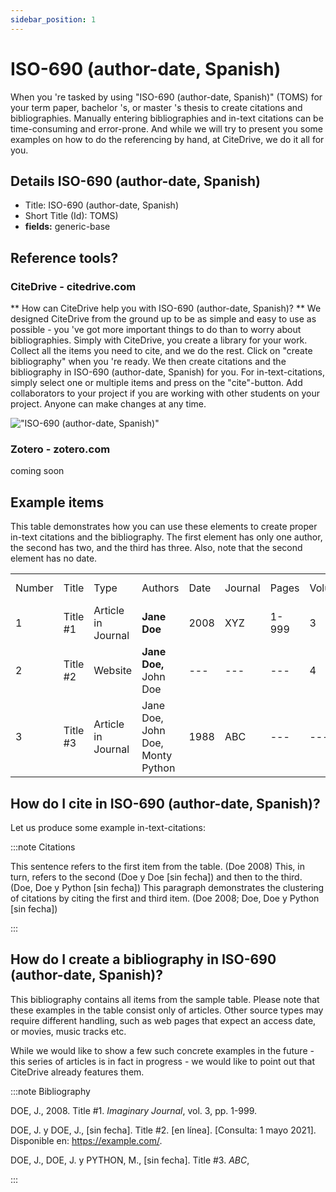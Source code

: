 ```yaml
---
sidebar_position: 1
---
```


# ISO-690 (author-date, Spanish)

When you 're tasked by using "ISO-690 (author-date, Spanish)" (TOMS) for your term paper, bachelor 's, or master 's thesis to create citations and bibliographies.
Manually entering bibliographies and in-text citations can be time-consuming and error-prone. And while we will try to present you some examples on how to do the referencing by hand, at CiteDrive, we do it all for you.

## Details  ISO-690 (author-date, Spanish)
* Title: ISO-690 (author-date, Spanish)
* Short Title (Id): TOMS)
* **fields:** generic-base

## Reference tools?
### CiteDrive - citedrive.com
** How can CiteDrive help you with ISO-690 (author-date, Spanish)? **
We designed CiteDrive from the ground up to be as simple and easy to use as possible - you 've got more important things to do than to worry about bibliographies. Simply with CiteDrive, you create a library for your work. Collect all the items you need to cite, and we do the rest. Click on "create bibliography" when you 're ready. We then create citations and the bibliography in ISO-690 (author-date, Spanish) for you. For in-text-citations, simply select one or multiple items and press on the "cite"-button. Add collaborators to your project if you are working with other students on your project. Anyone can make changes at any time.


!["ISO-690 (author-date, Spanish)"](images/iso690-authordate-spanish.svg "Choose ISO-690 (author-date, Spanish) in the CiteDrive App")

### Zotero - zotero.com

coming soon

## Example items

This table demonstrates how you can use these elements to create proper in-text citations and the bibliography. The first element has only one author, the second has two, and the third has three. Also, note that the second element has no date.


<table>
  <tr>
   <td>Number
   </td>
   <td>Title
   </td>
   <td>Type
   </td>
   <td>Authors
   </td>
   <td>Date
   </td>
   <td>Journal
   </td>
   <td>Pages
   </td>
   <td>Volume
   </td>
   <td>Issue
   </td>
   <td>Access Date
   </td>
  </tr>
  <tr>
   <td>1
   </td>
   <td>Title #1
   </td>
   <td>Article in Journal
   </td>
   <td><strong>Jane Doe</strong>
   </td>
   <td>2008
   </td>
   <td>XYZ
   </td>
   <td>1-999
   </td>
   <td>3
   </td>
   <td>2
   </td>
   <td>--
   </td>
  </tr>
  <tr>
   <td>
2
   </td>
   <td>Title #2
   </td>
   <td>Website
   </td>
   <td><strong>Jane Doe, </strong>John Doe
   </td>
   <td>---
   </td>
   <td>---
   </td>
   <td>---
   </td>
   <td>4
   </td>
   <td>---
   </td>
   <td>2020-05-01
   </td>
  </tr>
  <tr>
   <td>3
   </td>
   <td>Title #3
   </td>
   <td>Article in Journal
   </td>
   <td>Jane Doe, John Doe, Monty Python
   </td>
   <td>1988
   </td>
   <td>ABC
   </td>
   <td>---
   </td>
   <td>---
   </td>
   <td>16
   </td>
   <td>---
   </td>
  </tr>
</table>



## How do I cite in  ISO-690 (author-date, Spanish)?

Let us produce some example in-text-citations:

:::note Citations


This sentence refers to the first item from the table. (Doe 2008) This, in turn, refers to the second (Doe y Doe [sin fecha])
and then to the third.  (Doe, Doe y Python [sin fecha])
This paragraph demonstrates the clustering of citations by citing the first and third item. (Doe 2008; Doe, Doe y Python [sin fecha])

:::

## How do I create a bibliography in ISO-690 (author-date, Spanish)?

This bibliography contains all items from the sample table. Please note that these examples in the table consist only of articles. Other source types may require different handling, such as web pages that expect an access date, or movies, music tracks etc.

While we would like to show a few such concrete examples in the future - this series of articles is in fact in progress - we would like to point out that CiteDrive already features them.

:::note Bibliography

DOE, J., 2008. Title #1. <i>Imaginary Journal</i>, vol. 3, pp. 1-999. 

DOE, J. y DOE, J., [sin fecha]. Title #2.  [en línea].  [Consulta: 1 mayo 2021]. Disponible en: https://example.com/. 

DOE, J., DOE, J. y PYTHON, M., [sin fecha]. Title #3. <i>ABC</i>, 



:::


        